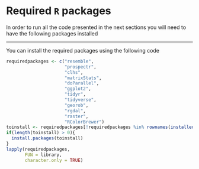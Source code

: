 # Required `R` packages

In order to run all the code presented in the next sections you will need to have the following packages installed

------------------------------------------------------------------------

You can install the required packages using the following code

``` r
requiredpackages <- c("resemble",    
                      "prospectr",   
                      "clhs",        
                      "matrixStats", 
                      "doParallel",  
                      "ggplot2",
                      "tidyr",
                      "tidyverse",
                      "georob", 
                      "rgdal",
                      "raster",
                      "RColorBrewer")
toinstall <- requiredpackages[!requiredpackages %in% rownames(installed.packages())]
if(length(toinstall) > 0){
  install.packages(toinstall)
}
lapply(requiredpackages, 
       FUN = library, 
       character.only = TRUE)
```
